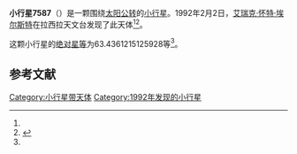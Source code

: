 {{Infobox planet
| bgcolour = #FFFFC0
| name = 7587 Weckmann
| symbol = 
| image = 
| caption = 
| discovery = yes
| discovery_ref = 
| discoverer = [[艾瑞克·怀特·埃尔斯特|艾瑞克·怀特·埃尔斯特]]
| discovery_site = [[拉西拉天文台|拉西拉天文台]] 
| discovered = 1992年2月2日
| designations = yes
| mp_name = 
| named_after = 
| alt_names = 1992 CF3/ 1979 HP4 / 2308 T-2
| mp_category = [[主带小行星|主带小行星]]
| orbit_ref = <ref name="a">[http://ssd.jpl.nasa.gov/sbdb.cgi?sstr=7587 7587 Weckmann] {{Wayback|url=http://ssd.jpl.nasa.gov/sbdb.cgi?sstr=7587 |date=20201124024829 }}，小行星數據庫瀏覽器（JPL Small-Body Database Browser）－[[美国国家航空航天局|美国国家航空航天局]]喷气推进实验室</ref>
| epoch = 2456400.5 (2013年4月18日更新)
| aphelion = {{convert|2.614085283394646|AU|km|3|abbr=on|lk=out}}
| perihelion = {{convert|1.897073072596997|AU|km|3|abbr=on}}
| semimajor = {{convert|2.255579177995822|AU|km|3|abbr=on}}
| eccentricity = 0.158941929
| period = 1237.329998 [[日|日]]<br />3.39[[儒略年|儒略年]]
| avg_speed = 
| inclination = 5.523585590997054
| asc_node = 180.6674327443497
| mean_anomaly = 
| arg_peri = 63.4361215125928
| satellites = 
| physical_characteristics = yes
| dimensions = 
| mass = 
| density = 
| surface_grav = 
| escape_velocity = 
| sidereal_day = 
| axial_tilt = 
| pole_ecliptic_lat = 
| pole_ecliptic_lon = 
| albedo = 
| temperatures= 
| temp_name1 = 
| mean_temp_1 = 
| max_temp_1 = 
| temp_name2 = 
| max_temp_2 = 
| spectral_type = 
| abs_magnitude = 63.4361215125928
}}

'''小行星7587'''（{{lang-en|7587 Weckmann}}）是一颗围绕[[太阳|太阳]][[公转|公转]]的[[小行星|小行星]]。1992年2月2日，[[艾瑞克·怀特·埃尔斯特|艾瑞克·怀特·埃尔斯特]]在拉西拉天文台发现了此天体<ref name="a" /><ref>{{cite news|title=小行星列表|url=http://cfa-www.harvard.edu/iau/lists/NumberedMPs.txt|accessdate=2013-07-08|newspaper=哈佛大学|archive-date=2008-05-17|archive-url=https://web.archive.org/web/20080517010638/http://cfa-www.harvard.edu/iau/lists/NumberedMPs.txt|dead-url=no}}</ref>。

这颗小行星的[[绝对星等|绝对星等]]为63.4361215125928等<ref name="a" />。

==参考文献==
{{reflist}}
{{Minor Planet Number|[[小行星7586|小行星7586]]|[[小行星7588|小行星7588]]}}

{{小天体}}

[[Category:小行星带天体|Category:小行星带天体]]
[[Category:1992年发现的小行星|Category:1992年发现的小行星]]

{{asteroid-stub}}